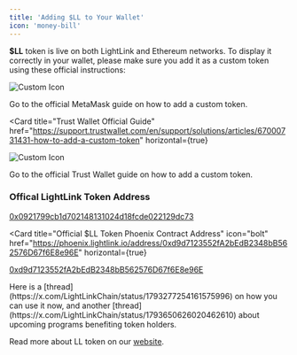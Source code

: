 ```yaml
---
title: 'Adding $LL to Your Wallet'
icon: 'money-bill'
---
```


**$LL** token is live on both LightLink and Ethereum networks. To display it correctly in your wallet, please make sure you add it as a custom token using these official instructions:

<CardGroup cols={2}>

<Card
  title="MetaMask Official Guide"
  href="https://support.metamask.io/managing-my-tokens/custom-tokens/how-to-display-tokens-in-metamask/#how-to-add-a-custom-token"
    horizontal={true}> 
  
  <p style={{padding: "15px 0px"}}>
  <img
    src="../images/metamask-fox.svg"
    alt="Custom Icon"
    width={50}
    className="custom-icon"
  />
  </p>

Go to the official MetaMask guide on how to add a custom token.

</Card>

<Card
  title="Trust Wallet Official Guide"
  href="https://support.trustwallet.com/en/support/solutions/articles/67000731431-how-to-add-a-custom-token"
    horizontal={true}
>

<img src="../images/trust-wallet-logo.svg" alt="Custom Icon" width={110} className="custom-icon" />

Go to the official Trust Wallet guide on how to add a custom token.

</Card>

</CardGroup>

### Offical LightLink Token Address

<CardGroup cols={1}>
<Card
  title="Official $LL Token Ethereum Contract Address"
  icon="ethereum"
  href="https://etherscan.io/address/0x0921799cb1d702148131024d18fcde022129dc73"
  horizontal={true}
>

[0x0921799cb1d702148131024d18fcde022129dc73](https://etherscan.io/address/0x0921799cb1d702148131024d18fcde022129dc73)

</Card>

<Card
  title="Official $LL Token Phoenix Contract Address"
  icon="bolt"
  href="https://phoenix.lightlink.io/address/0xd9d7123552fA2bEdB2348bB562576D67f6E8e96E"
    horizontal={true}
>

[0xd9d7123552fA2bEdB2348bB562576D67f6E8e96E](https://phoenix.lightlink.io/address/0xd9d7123552fA2bEdB2348bB562576D67f6E8e96E)

</Card>
</CardGroup>
Here is a [thread](https://x.com/LightLinkChain/status/1793277254161575996) on how you can use it now, and another [thread](https://x.com/LightLinkChain/status/1793650626020462610) about upcoming programs benefiting token holders.

Read more about LL token on our [website](https://lightlink.io/token).
